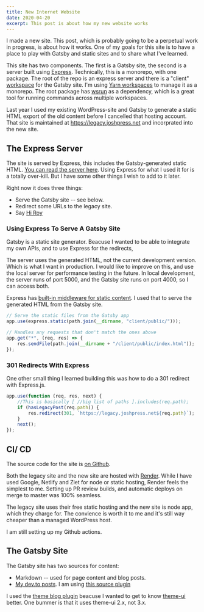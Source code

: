 ```yaml
---
title: New Internet Website
date: 2020-04-20
excerpt: This post is about how my new website works          
---
```


I made a new site. This post, which is probably going to be a perpetual work in progress, is about how it works. One of my goals for this site is to have a place to play with Gatsby and static sites and to share what I've learned.

This site has two components. The first is a Gatsby site, the second is a server built using [Express](http://expressjs.com/). Technically, this is a monorepo, with one package. The root of the repo is an express server and there is a "client" [workspace](https://classic.yarnpkg.com/en/docs/workspaces/) for the Gatsby site. I'm using [Yarn workspaces](https://classic.yarnpkg.com/en/docs/workspaces/) to manage it as a monorepo. The root package has [wsrun](https://github.com/hfour/wsrun) as a dependency, which is a great tool for running commands across multiple workspaces.

Last year I used my existing WordPress-site and Gatsby to generate a static HTML export of the old content before I cancelled that hosting account. That site is maintained at https://legacy.joshpress.net and incorprated into the new site.

## The Express Server

The site is served by Express, this includes the Gatsby-generated static HTML. [You can read the server here](https://github.com/Shelob9/joshpress-2020/blob/master/index.js). Using Express for what I used it for is a totally over-kill. But I have some other things I wish to add to it later.

Right now it does three things:

- Serve the Gatsby site -- see below.
- Redirect some URLs to the legacy site.
- Say [Hi Roy](https://hiroy.club)

### Using Express To Serve A Gatsby Site

Gatsby is a static site generator. Beacuse I wanted to be able to integrate my own APIs, and to use Express for the redirects, 

The server uses the generated HTML, not the current development version. Which is what I want in production. I would like to improve on this, and use the local server for performance testing in the future. In local development, the server runs of port 5000, and the Gatsby site runs on port 4000, so I can access both.

Express has [built-in middleware for static content](https://expressjs.com/en/starter/static-files.html). I used that to serve the generated HTML from the Gatsby site.

```js
// Serve the static files from the Gatsby app
app.use(express.static(path.join(__dirname, "client/public/")));

// Handles any requests that don't match the ones above
app.get("*", (req, res) => {
	res.sendFile(path.join(__dirname + "/client/public/index.html"));
});
```


### 301 Redirects With Express

One other small thing I learned building this was how to do a 301 redirect with Express.js. 

```js
app.use(function (req, res, next) {
    //This is basically [ //big list of paths ].includes(req.path);
	if (hasLegacyPost(req.path)) {
		res.redirect(301, `https://legacy.joshpress.net${req.path}`);
	}
	next();
});
```

## CI/ CD
The source code for the site is [on Github](https://github.com/Shelob9/joshpress-2020/).

Both the legacy site and the new site are hosted with [Render](https://render.com/). While I have used Google, Netlify and Ziet for node or static hosting, Render feels the simplest to me. Setting up PR review builds, and automatic deploys on merge to master was 100% seamless.

 The legacy site uses their free static hosting and the new site is node app, which they charge for. The convience is worth it to me and it's still way cheaper than a managed WordPress host.

  I am still setting up my Github actions.

## The Gatsby Site

The Gatsby site has two sources for content:

- Markdown -- used for page content and blog posts.
- [My dev.to posts](https://dev.to/shelob9). I am using [this source plugin](https://www.gatsbyjs.org/packages/gatsby-source-dev/)

I used the [theme blog plugin](https://www.gatsbyjs.org/packages/gatsby-theme-blog/) beacuse I wanted to get to know [theme-ui](https://) better. One bummer is that it uses theme-ui 2.x, not 3.x. 

